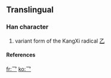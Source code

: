 ==Translingual==
===Han character===
{{Han char|rad=乙|as=00|sn=1|four=|canj=一竹 (MH), XX一竹 (XXMH)}}
# variant form of the KangXi radical [[Wiktionary:Chinese radical index 乙|乙]]
====References====
{{Han ref|kx=0083.171|dj=0167.111|hdz=10048.041|uh=4E5B|ud=20059}}



[[fr:乛]]
[[ko:乛]]